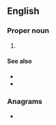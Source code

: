 ==English==
{{wikipedia}}

===Proper noun===
{{en-proper noun}}

# {{initialism of|en|{{w|Young Women's Hebrew Association}}}}

====See also====
* {{l|en|YWCA}}
* {{l|en|YMHA}}

===Anagrams===
* {{anagrams|en|a=ahwy|wahy}}

{{cln|en|initialisms}}
{{C|en|Organizations}}